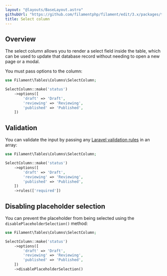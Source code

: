 ```yaml
---
layout: "@layouts/BaseLayout.astro"
githubUrl: "https://github.com/filamentphp/filament/edit/3.x/packages/tables/docs/03-columns/06-select.md"
title: Select column
---
```


## Overview

The select column allows you to render a select field inside the table, which can be used to update that database record without needing to open a new page or a modal.

You must pass options to the column:

```php
use Filament\Tables\Columns\SelectColumn;

SelectColumn::make('status')
    ->options([
        'draft' => 'Draft',
        'reviewing' => 'Reviewing',
        'published' => 'Published',
    ])
```

<AutoScreenshot name="tables/columns/select/simple" alt="Select column" version="3.x" />

## Validation

You can validate the input by passing any [Laravel validation rules](https://laravel.com/docs/validation#available-validation-rules) in an array:

```php
use Filament\Tables\Columns\SelectColumn;

SelectColumn::make('status')
    ->options([
        'draft' => 'Draft',
        'reviewing' => 'Reviewing',
        'published' => 'Published',
    ])
    ->rules(['required'])
```

## Disabling placeholder selection

You can prevent the placeholder from being selected using the `disablePlaceholderSelection()` method:

```php
use Filament\Tables\Columns\SelectColumn;

SelectColumn::make('status')
    ->options([
        'draft' => 'Draft',
        'reviewing' => 'Reviewing',
        'published' => 'Published',
    ])
    ->disablePlaceholderSelection()
```
